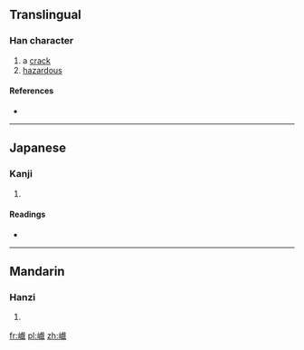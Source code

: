 ==Translingual==

===Han character===
{{Han char|rn=46|rad=山|as=17|sn=20|four=2375<sub>0</sub>|canj=山卜廿戈 (UYTI)}}

# a [[crack]]
# [[hazardous]]

====References====
* {{Han ref|kx=0322.200|dkj=08614|dj=0622.310|hdz=10806.120|uh=5DC7|ud=24007|bh=F445|bd=62533}}

----

==Japanese==

===Kanji===
{{ja-kanji|grade=|rs=山17}}

# {{defn|Japanese|sort=山17}}

====Readings====
* {{ja-readings|on=[[き]] (ki)|kun=[[けわしい]] (kewashii)}}

----

==Mandarin==

===Hanzi===
{{cmn-hanzi|pin=[[xī]] ([[xi1]])|wg=hsi<sup>1</sup>}}

# {{defn|Mandarin|sort=山17}}

[[fr:巇]]
[[pl:巇]]
[[zh:巇]]